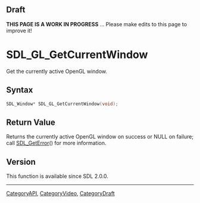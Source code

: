 
== Draft ==

'''THIS PAGE IS A WORK IN PROGRESS''' ... Please make edits to this page to improve it!



<!-- #*^*^*^*^*See https://wiki.libsdl.org/SGFunctions for details on editing this page*^*^*^*^* -->
= SDL_GL_GetCurrentWindow =

Get the currently active OpenGL window.

== Syntax ==

<syntaxhighlight lang='c'>
SDL_Window* SDL_GL_GetCurrentWindow(void);
</syntaxhighlight>

== Return Value ==

Returns the currently active OpenGL window on success or NULL on failure;
call [[SDL_GetError]]() for more information.

== Version ==

This function is available since SDL 2.0.0.
----
[[CategoryAPI]], [[CategoryVideo]], [[CategoryDraft]]


